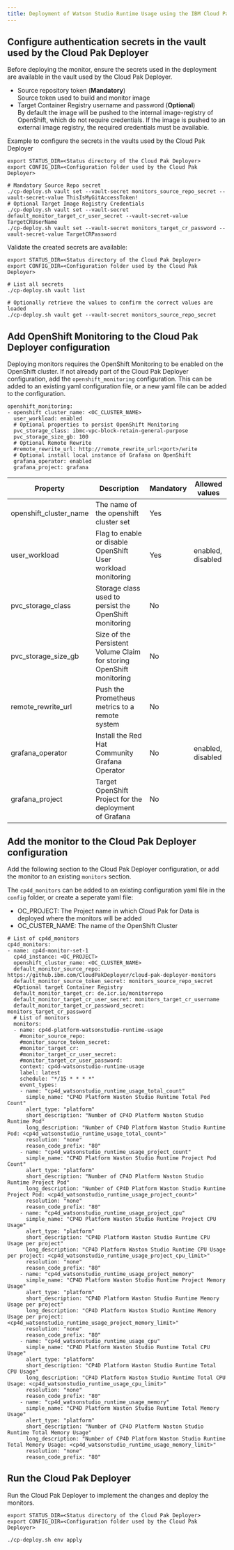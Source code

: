 ```yaml
---
title: Deployment of Watson Studio Runtime Usage using the IBM Cloud Pak Deployer 
---
```


## Configure authentication secrets in the vault used by the Cloud Pak Deployer

Before deploying the monitor, ensure the secrets used in the deployment are available in the vault used by the Cloud Pak Deployer.
- Source repository token (**Mandatory**)  
  Source token used to build and monitor image
- Target Container Registry username and password (**Optional**)  
  By default the image will be pushed to the internal image-registry of OpenShift, which do not require credentials. If the image is pushed to an external image registry, the required credentials must be available. 

Example to configure the secrets in the vaults used by the Cloud Pak Deployer

```
export STATUS_DIR=<Status directory of the Cloud Pak Deployer>
export CONFIG_DIR=<Configuration folder used by the Cloud Pak Deployer>

# Mandatory Source Repo secret
./cp-deploy.sh vault set --vault-secret monitors_source_repo_secret --vault-secret-value ThisIsMyGitAccessToken!
# Optional Target Image Registry Credentials
./cp-deploy.sh vault set --vault-secret default_monitor_target_cr_user_secret --vault-secret-value TargetCRUserName
./cp-deploy.sh vault set --vault-secret monitors_target_cr_password --vault-secret-value TargetCRPassword
```

Validate the created secrets are available:
```
export STATUS_DIR=<Status directory of the Cloud Pak Deployer>
export CONFIG_DIR=<Configuration folder used by the Cloud Pak Deployer>

# List all secrets
./cp-deploy.sh vault list

# Optionally retrieve the values to confirm the correct values are loaded
./cp-deploy.sh vault get --vault-secret monitors_source_repo_secret
```

## Add OpenShift Monitoring to the Cloud Pak Deployer configuration

Deploying monitors requires the OpenShift Monitoring to be enabled on the OpenShift cluster. If not already part of the Cloud Pak Deployer configuration, add the `openshift_monitoring` configuration. This can be added to an existing yaml configuration file, or a new yaml file can be added to the configuration.

```
openshift_monitoring:
- openshift_cluster_name: <OC_CLUSTER_NAME>
  user_workload: enabled
  # Optional properties to persist OpenShift Monitoring
  pvc_storage_class: ibmc-vpc-block-retain-general-purpose
  pvc_storage_size_gb: 100
  # Optional Remote Rewrite
  #remote_rewrite_url: http://remote_rewrite_url:<port>/write
  # Optional install local instance of Grafana on OpenShift
  grafana_operator: enabled
  grafana_project: grafana
```


| Property | Description                                                          | Mandatory | Allowed values |
| -------- | -------------------------------------------------------------------- | --------- | -------------- |
| openshift_cluster_name  | The name of the openshift cluster set    | Yes       |   |
| user_workload | Flag to enable or disable OpenShift User workload monitoring | Yes       | enabled, disabled  |
| pvc_storage_class | Storage class used to persist the OpenShift monitoring | No       |  |
| pvc_storage_size_gb | Size of the Persistent Volume Claim for storing OpenShift monitoring | No       |  |
| remote_rewrite_url | Push the Prometheus metrics to a remote system | No       |  |
| grafana_operator | Install the Red Hat Community Grafana Operator | No       | enabled, disabled  |
| grafana_project | Target OpenShift Project for the deployment of Grafana | No       |  |



## Add the monitor to the Cloud Pak Deployer configuration

Add the following section to the Cloud Pak Deployer configuration, or add the monitor to an existing `monitors` section. 

The `cp4d_monitors` can be added to an existing configuration yaml file in the `config` folder, or create a seperate yaml file:
- OC_PROJECT: The Project name in which Cloud Pak for Data is deployed where the monitors will be added
- OC_CUSTER_NAME: The name of the OpenShift Cluster

```
# List of cp4d_monitors
cp4d_monitors:
- name: cp4d-monitor-set-1
  cp4d_instance: <OC_PROJECT>
  openshift_cluster_name: <OC_CLUSTER_NAME>
  default_monitor_source_repo: https://github.ibm.com/CloudPakDeployer/cloud-pak-deployer-monitors
  default_monitor_source_token_secret: monitors_source_repo_secret
  #Optional target Container Registry
  default_monitor_target_cr: de.icr.io/monitorrepo  
  default_monitor_target_cr_user_secret: monitors_target_cr_username
  default_monitor_target_cr_password_secret: monitors_target_cr_password
  # List of monitors
  monitors:
  - name: cp4d-platform-watsonstudio-runtime-usage
    #monitor_source_repo:             
    #monitor_source_token_secret:    
    #monitor_target_cr:              
    #monitor_target_cr_user_secret:  
    #monitor_target_cr_user_password:
    context: cp4d-watsonstudio-runtime-usage
    label: latest
    schedule: "*/15 * * * *"
    event_types:
    - name: "cp4d_watsonstudio_runtime_usage_total_count"
      simple_name: "CP4D Platform Waston Studio Runtime Total Pod Count"
      alert_type: "platform"
      short_description: "Number of CP4D Platform Waston Studio Runtime Pod"
      long_description: "Number of CP4D Platform Waston Studio Runtime Pod: <cp4d_watsonstudio_runtime_usage_total_count>"
      resolution: "none"
      reason_code_prefix: "80"
    - name: "cp4d_watsonstudio_runtime_usage_project_count"
      simple_name: "CP4D Platform Waston Studio Runtime Project Pod Count"
      alert_type: "platform"
      short_description: "Number of CP4D Platform Waston Studio Runtime Project Pod"
      long_description: "Number of CP4D Platform Waston Studio Runtime Project Pod: <cp4d_watsonstudio_runtime_usage_project_count>"
      resolution: "none"
      reason_code_prefix: "80"
    - name: "cp4d_watsonstudio_runtime_usage_project_cpu"
      simple_name: "CP4D Platform Waston Studio Runtime Project CPU Usage"
      alert_type: "platform"
      short_description: "CP4D Platform Waston Studio Runtime CPU Usage per project"
      long_description: "CP4D Platform Waston Studio Runtime CPU Usage per project: <cp4d_watsonstudio_runtime_usage_project_cpu_limit>"
      resolution: "none"
      reason_code_prefix: "80"
    - name: "cp4d_watsonstudio_runtime_usage_project_memory"
      simple_name: "CP4D Platform Waston Studio Runtime Project Memory Usage"
      alert_type: "platform"
      short_description: "CP4D Platform Waston Studio Runtime Memory Usage per project"
      long_description: "CP4D Platform Waston Studio Runtime Memory Usage per project: <cp4d_watsonstudio_runtime_usage_project_memory_limit>"
      resolution: "none"
      reason_code_prefix: "80"
    - name: "cp4d_watsonstudio_runtime_usage_cpu"
      simple_name: "CP4D Platform Waston Studio Runtime Total CPU Usage"
      alert_type: "platform"
      short_description: "CP4D Platform Waston Studio Runtime Total CPU Usage"
      long_description: "CP4D Platform Waston Studio Runtime Total CPU Usage: <cp4d_watsonstudio_runtime_usage_cpu_limit>"
      resolution: "none"
      reason_code_prefix: "80"
    - name: "cp4d_watsonstudio_runtime_usage_memory"
      simple_name: "CP4D Platform Waston Studio Runtime Total Memory Usage"
      alert_type: "platform"
      short_description: "Number of CP4D Platform Waston Studio Runtime Total Memory Usage"
      long_description: "Number of CP4D Platform Waston Studio Runtime Total Memory Usage: <cp4d_watsonstudio_runtime_usage_memory_limit>"
      resolution: "none"
      reason_code_prefix: "80"
```

## Run the Cloud Pak Deployer

Run the Cloud Pak Deployer to implement the changes and deploy the monitors. 

```
export STATUS_DIR=<Status directory of the Cloud Pak Deployer>
export CONFIG_DIR=<Configuration folder used by the Cloud Pak Deployer>

./cp-deploy.sh env apply
```
